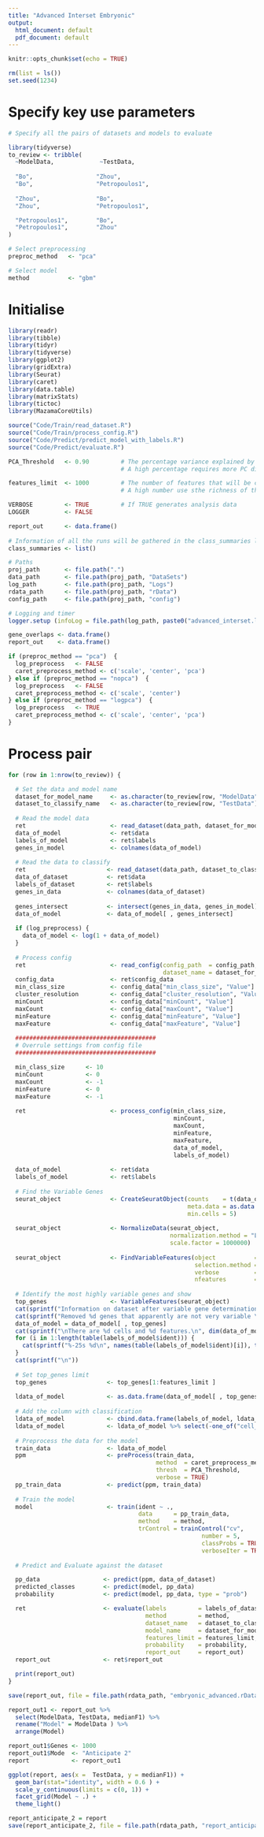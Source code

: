 ```yaml
---
title: "Advanced Interset Embryonic"
output:
  html_document: default
  pdf_document: default
---
```


```r
knitr::opts_chunk$set(echo = TRUE)
```


```r

rm(list = ls())
set.seed(1234)

```


# Specify key use parameters

```r

# Specify all the pairs of datasets and models to evaluate

library(tidyverse)
to_review <- tribble(
  ~ModelData,             ~TestData,
  
  "Bo",                  "Zhou",
  "Bo",                  "Petropoulos1",
  
  "Zhou",                "Bo",
  "Zhou",                "Petropoulos1",

  "Petropoulos1",        "Bo",
  "Petropoulos1",        "Zhou"
)

# Select preprocessing
preproc_method   <- "pca"

# Select model
method           <- "gbm"

```


# Initialise

```r

library(readr)
library(tibble)
library(tidyr)
library(tidyverse)
library(ggplot2)
library(gridExtra)
library(Seurat)
library(caret)
library(data.table)
library(matrixStats)
library(tictoc)
library(MazamaCoreUtils)

source("Code/Train/read_dataset.R")
source("Code/Train/process_config.R")
source("Code/Predict/predict_model_with_labels.R")
source("Code/Predict/evaluate.R")

```


```r

PCA_Threshold   <- 0.90         # The percentage variance explained by the PCA
                                # A high percentage requires more PC dimensions to be considered

features_limit  <- 1000         # The number of features that will be considered duringthe PCA
                                # A high number use sthe richness of the data set optimally, but makes processing slo

VERBOSE         <- TRUE         # If TRUE generates analysis data
LOGGER          <- FALSE

report_out      <- data.frame() 
 
# Information of all the runs will be gathered in the class_summaries list  
class_summaries <- list()

# Paths
proj_path       <- file.path(".")
data_path       <- file.path(proj_path, "DataSets")
log_path        <- file.path(proj_path, "Logs")
rdata_path      <- file.path(proj_path, "rData")
config_path     <- file.path(proj_path, "config")

# Logging and timer
logger.setup (infoLog = file.path(log_path, paste0("advanced_interset.log")))

gene_overlaps <- data.frame()
report_out    <- data.frame()

```


```r

if (preproc_method == "pca")  {
  log_preprocess   <- FALSE
  caret_preprocess_method <- c('scale', 'center', 'pca')
} else if (preproc_method == "nopca")  {
  log_preprocess   <- FALSE
  caret_preprocess_method <- c('scale', 'center')
} else if (preproc_method == "logpca")  {
  log_preprocess   <- TRUE
  caret_preprocess_method <- c('scale', 'center', 'pca')
}

```


# Process pair

```r

for (row in 1:nrow(to_review)) {

  # Set the data and model name
  dataset_for_model_name     <- as.character(to_review[row, "ModelData"])
  dataset_to_classify_name   <- as.character(to_review[row, "TestData"])
  
  # Read the model data
  ret                        <- read_dataset(data_path, dataset_for_model_name)
  data_of_model              <- ret$data
  labels_of_model            <- ret$labels
  genes_in_model             <- colnames(data_of_model)
  
  # Read the data to classify
  ret                       <- read_dataset(data_path, dataset_to_classify_name)
  data_of_dataset           <- ret$data
  labels_of_dataset         <- ret$labels
  genes_in_data             <- colnames(data_of_dataset)
  
  genes_intersect           <- intersect(genes_in_data, genes_in_model)
  data_of_model             <- data_of_model[ , genes_intersect]
  
  if (log_preprocess) {
    data_of_model <- log(1 + data_of_model)
  }
  
  # Process config
  ret                        <- read_config(config_path  = config_path,
                                            dataset_name = dataset_for_model_name)
  config_data                <- ret$config_data
  min_class_size             <- config_data["min_class_size", "Value"]
  cluster_resolution         <- config_data["cluster_resolution", "Value"] 
  minCount                   <- config_data["minCount", "Value"] 
  maxCount                   <- config_data["maxCount", "Value"]
  minFeature                 <- config_data["minFeature", "Value"] 
  maxFeature                 <- config_data["maxFeature", "Value"] 
  
  ########################################
  # Overrule settings from config file
  ########################################

  min_class_size      <- 10 
  minCount            <- 0 
  maxCount            <- -1
  minFeature          <- 0 
  maxFeature          <- -1 
  
  ret                        <- process_config(min_class_size, 
                                               minCount, 
                                               maxCount, 
                                               minFeature, 
                                               maxFeature, 
                                               data_of_model, 
                                               labels_of_model)
  
  data_of_model              <- ret$data
  labels_of_model            <- ret$labels
  
  # Find the Variable Genes 
  seurat_object              <- CreateSeuratObject(counts    = t(data_of_model),
                                                   meta.data = as.data.frame(labels_of_model),
                                                   min.cells = 5)
  
  seurat_object              <- NormalizeData(seurat_object, 
                                              normalization.method = "LogNormalize", 
                                              scale.factor = 1000000)
  
  seurat_object              <- FindVariableFeatures(object           = seurat_object, 
                                                     selection.method = 'vst',
                                                     verbose          = TRUE,
                                                     nfeatures        = dim(data_of_model)[2])
  
  # Identify the most highly variable genes and show 
  top_genes                  <- VariableFeatures(seurat_object)
  cat(sprintf("Information on dataset after variable gene determination of dataset %s\n", dataset_for_model_name))
  cat(sprintf("Removed %d genes that apparently are not very variable \n\n", dim(data)[2] - length(top_genes) )) 
  data_of_model = data_of_model[ , top_genes]
  cat(sprintf("\nThere are %d cells and %d features.\n", dim(data_of_model)[1], dim(data_of_model)[2]))
  for (i in 1:length(table(labels_of_model$ident))) {
    cat(sprintf("%-25s %d\n", names(table(labels_of_model$ident)[i]), table(labels_of_model$ident)[i]))
  }
  cat(sprintf("\n"))
  
  # Set top_genes limit
  top_genes                 <- top_genes[1:features_limit ]
  
  ldata_of_model            <- as.data.frame(data_of_model[ , top_genes])
  
  # Add the column with classification
  ldata_of_model            <- cbind.data.frame(labels_of_model, ldata_of_model)
  ldata_of_model            <- ldata_of_model %>% select(-one_of("cell_id"))
  
  # Preprocess the data for the model
  train_data                <- ldata_of_model
  ppm                       <- preProcess(train_data, 
                                          method  = caret_preprocess_method,
                                          thresh  = PCA_Threshold,
                                          verbose = TRUE)
  pp_train_data             <- predict(ppm, train_data)
  
  # Train the model
  model                     <- train(ident ~ ., 
                                     data      = pp_train_data, 
                                     method    = method,
                                     trControl = trainControl("cv", 
                                                       number = 5, 
                                                       classProbs = TRUE,
                                                       verboseIter = TRUE)) 
  
  # Predict and Evaluate against the dataset

  pp_data                  <- predict(ppm, data_of_dataset)
  predicted_classes        <- predict(model, pp_data)
  probability              <- predict(model, pp_data, type = "prob")

  ret                      <- evaluate(labels         = labels_of_dataset, 
                                       method         = method, 
                                       dataset_name   = dataset_to_classify_name, 
                                       model_name     = dataset_for_model_name, 
                                       features_limit = features_limit, 
                                       probability    = probability,
                                       report_out     = report_out)
  report_out               <- ret$report_out

  print(report_out)
}

```

```r

save(report_out, file = file.path(rdata_path, "embryonic_advanced.rData"))

```



```r
report_out1 <- report_out %>% 
  select(ModelData, TestData, medianF1) %>%
  rename("Model" = ModelData ) %>%
  arrange(Model)

report_out1$Genes <- 1000
report_out1$Mode  <- "Anticipate 2"
report            <- report_out1

```

```r

ggplot(report, aes(x =  TestData, y = medianF1)) +
  geom_bar(stat="identity", width = 0.6 ) +
  scale_y_continuous(limits = c(0, 1)) + 
  facet_grid(Model ~ .) +
  theme_light()

```



```r
report_anticipate_2 = report
save(report_anticipate_2, file = file.path(rdata_path, "report_anticipate_2.Rdata"))
```




